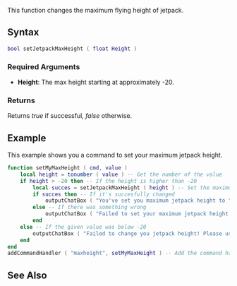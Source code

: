 
{{Server client function}}
This function changes the maximum flying height of jetpack.

==Syntax==
<syntaxhighlight lang="lua">
bool setJetpackMaxHeight ( float Height )
</syntaxhighlight>

===Required Arguments===
*'''Height''': The max height starting at approximately -20.

===Returns===
Returns ''true'' if successful, ''false'' otherwise.

==Example==
<section name="Client" class="client" show="true">
This example shows you a command to set your maximum jetpack height.
<syntaxhighlight lang="lua">
function setMyMaxHeight ( cmd, value )
	local height = tonumber ( value ) -- Get the number of the value
	if height > -20 then -- If the height is higher than -20
		local succes = setJetpackMaxHeight ( height ) -- Set the maximum height
		if succes then -- If it's succesfully changed
			outputChatBox ( "You've set you maximum jetpack height to "..height.."!", 0, 255, 0 ) -- Send the client a succes message
		else -- If there was something wrong
			outputChatBox ( "Failed to set your maximum jetpack height to "..height.."!", 255, 0, 0 ) -- Send the client an error message
		end
	else -- If the given value was below -20
		outputChatBox ( "Failed to change you jetpack height! Please use a number above -20." , 255, 0, 0 ) -- Send the client an error message
	end
end
addCommandHandler ( "maxheight", setMyMaxHeight ) -- Add the command handler
</syntaxhighlight>
</section>

==See Also==
{{Client_world_functions}}